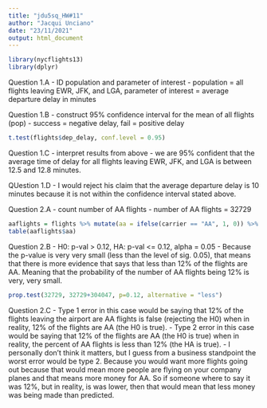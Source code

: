 ---
title: "jdu5sq_HW#11"
author: "Jacqui Unciano"
date: "23/11/2021"
output: html_document
---

```{r}
library(nycflights13)
library(dplyr)
```

Question 1.A
- ID population and parameter of interest
- population = all flights leaving EWR, JFK, and LGA, parameter of interest = average departure delay in minutes

Question 1.B
- construct 95% confidence interval for the mean of all flights (pop)
- success = negative delay, fail = positive delay
```{r}
t.test(flights$dep_delay, conf.level = 0.95)
```

Question 1.C
- interpret results from above
- we are 95% confident that the average time of delay for all flights leaving EWR, JFK, and LGA is between 12.5 and 12.8 minutes. 

QUestion 1.D
- I would reject his claim that the average departure delay is 10 minutes because it is not within the confidence interval stated above.

Question 2.A
- count number of AA flights
- number of AA flights = 32729
```{r}
aaflights = flights %>% mutate(aa = ifelse(carrier == "AA", 1, 0)) %>% select(aa)
table(aaflights$aa)
```

Question 2.B
- H0: p-val > 0.12, HA: p-val <= 0.12, alpha = 0.05
- Because the p-value is very very small (less than the level of sig. 0.05), that means that there is more evidence that says that less than 12% of the flights are AA. Meaning that the probability of the number of AA flights being 12% is very, very small.
```{r}
prop.test(32729, 32729+304047, p=0.12, alternative = "less")
```

Question 2.C
- Type 1 error in this case would be saying that 12% of the flights leaving the airport are AA flights is false (rejecting the H0) when in reality, 12% of the flights are AA (the H0 is true).
- Type 2 error in this case would be saying that 12% of the flights are AA (the H0 is true)  when in reality, the percent of AA flights is less than 12% (the HA is true). 
- I personally don't think it matters, but I guess from a business standpoint the worst error would be type 2. Because you would want more flights going out because that would mean more people are flying on your company planes and that means more money for AA. So if someone where to say it was 12%, but in reality, is was lower, then that would mean that less money was being made than predicted. 